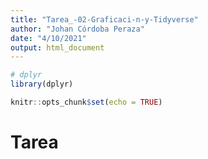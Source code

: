 ```yaml
---
title: "Tarea_-02-Graficaci-n-y-Tidyverse"
author: "Johan Córdoba Peraza"
date: "4/10/2021"
output: html_document
---
```

```r
# dplyr
library(dplyr)
```

```r
knitr::opts_chunk$set(echo = TRUE)
```

# Tarea 